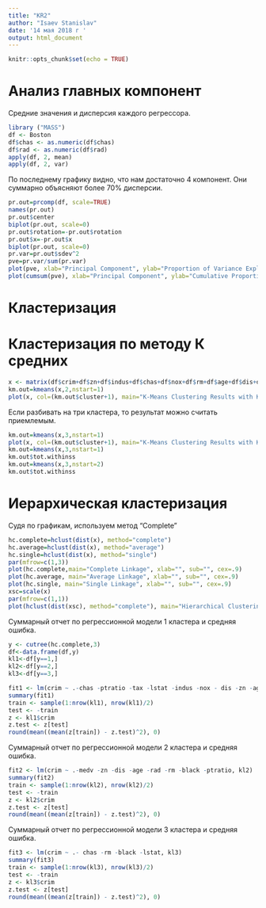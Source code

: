 ---
title: "KR2"
author: "Isaev Stanislav"
date: '14 мая 2018 г '
output: html_document
---

```{r setup, include=FALSE}
knitr::opts_chunk$set(echo = TRUE)
```

# Анализ главных компонент

Средние значения и дисперсия каждого регрессора.

```{r,echo=FALSE}
library ("MASS")
df <- Boston
df$chas <- as.numeric(df$chas)
df$rad <- as.numeric(df$rad)
apply(df, 2, mean)
apply(df, 2, var)
```

По последнему графику видно, что нам достаточно 4 компонент. Они суммарно объясняют более 70% дисперсии.

```{r,echo=FALSE}
pr.out=prcomp(df, scale=TRUE)
names(pr.out)
pr.out$center
biplot(pr.out, scale=0)
pr.out$rotation=-pr.out$rotation
pr.out$x=-pr.out$x
biplot(pr.out, scale=0)
pr.var=pr.out$sdev^2
pve=pr.var/sum(pr.var)
plot(pve, xlab="Principal Component", ylab="Proportion of Variance Explained", ylim=c(0,1),type='b')
plot(cumsum(pve), xlab="Principal Component", ylab="Cumulative Proportion of Variance Explained", ylim=c(0,1),type='b')
```

# Кластеризация

# Кластеризация по методу К средних

```{r,echo=FALSE}
x <- matrix(df$crim+df$zn+df$indus+df$chas+df$nox+df$rm+df$age+df$dis+df$rad+df$tax+df$ptratio+df$black+df$lstat+df$medv)
km.out=kmeans(x,2,nstart=1)
plot(x, col=(km.out$cluster+1), main="K-Means Clustering Results with K=2", xlab="", ylab="", pch=20, cex=2)
```

Если разбивать на три кластера, то результат можно считать приемлемым. 

```{r,echo=FALSE}
km.out=kmeans(x,3,nstart=1)
plot(x, col=(km.out$cluster+1), main="K-Means Clustering Results with K=3", xlab="", ylab="", pch=20, cex=2)
km.out=kmeans(x,3,nstart=1)
km.out$tot.withinss
km.out=kmeans(x,3,nstart=2)
km.out$tot.withinss
```

# Иерархическая кластеризация

Судя по графикам, используем метод "Complete"
```{r,echo=FALSE}
hc.complete=hclust(dist(x), method="complete")
hc.average=hclust(dist(x), method="average")
hc.single=hclust(dist(x), method="single")
par(mfrow=c(1,3))
plot(hc.complete,main="Complete Linkage", xlab="", sub="", cex=.9)
plot(hc.average, main="Average Linkage", xlab="", sub="", cex=.9)
plot(hc.single, main="Single Linkage", xlab="", sub="", cex=.9)
xsc=scale(x)
par(mfrow=c(1,1))
plot(hclust(dist(xsc), method="complete"), main="Hierarchical Clustering with Scaled Features", xlab="", sub="")
```

Суммарный отчет по регрессионной модели 1 кластера и средняя ошибка.
```{r,echo=FALSE}
y <- cutree(hc.complete,3)
df<-data.frame(df,y) 
kl1<-df[y==1,] 
kl2<-df[y==2,] 
kl3<-df[y==3,]

fit1 <- lm(crim ~ .-chas -ptratio -tax -lstat -indus -nox - dis -zn -age - medv, kl1)
summary(fit1)
train <- sample(1:nrow(kl1), nrow(kl1)/2)
test <- -train
z <- kl1$crim
z.test <- z[test]
round(mean((mean(z[train]) - z.test)^2), 0)
```

Суммарный отчет по регрессионной модели 2 кластера и средняя ошибка.
```{r,echo=FALSE}
fit2 <- lm(crim ~ .-medv -zn -dis -age -rad -rm -black -ptratio, kl2)
summary(fit2)
train <- sample(1:nrow(kl2), nrow(kl2)/2)
test <- -train
z <- kl2$crim
z.test <- z[test]
round(mean((mean(z[train]) - z.test)^2), 0)
```

Суммарный отчет по регрессионной модели 3 кластера и средняя ошибка.
```{r,echo=FALSE}
fit3 <- lm(crim ~ .- chas -rm -black -lstat, kl3)
summary(fit3)
train <- sample(1:nrow(kl3), nrow(kl3)/2)
test <- -train
z <- kl3$crim
z.test <- z[test]
round(mean((mean(z[train]) - z.test)^2), 0)
```



